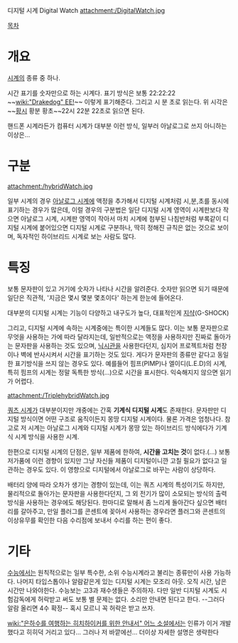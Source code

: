 디지털 시계
Digital Watch
attachment:/DigitalWatch.jpg

[[목차]]
= 개요 =
[[시계]]의 종류 중 하나.

시간 표기를 숫자만으로 하는 시계다. 표기 방식은 보통 22:22:22 ~~[[wiki:"Drakedog" EE!]]~~ 이렇게 표기해준다. 그리고 시 분 초로 읽는다. 위 시각은 ~~[[황시]] 황분 황초~~22시 22분 22초로 읽으면 된다.

핸드폰 시계라든가 컴퓨터 시계가 대부분 이런 방식, 일부러 아날로그로 쓰지 아니하는 이상은...
= 구분 =
attachment:/hybridWatch.jpg

일부 시계의 경우 [[아날로그 시계]]에 액정을 추가해서 디지털 시계처럼 시,분,초를 동시에 표기하는 경우가 많은데, 이럴 경우의 구분법은 일단 디지털 시계 영역이 시계판보다 작으면 아날로그 시계, 시계판 영역이 작아서 마치 시계에 첨부된 나침반처럼 부록같이 디지털 시계에 붙어있으면 디지털 시계로 구분하나, 딱히 정해진 규칙은 없는 것으로 보이며, 독자적인 하이브리드 시계로 보는 사람도 많다.
= 특징 =
보통 문자판이 있고 거기에 숫자가 나타나 시간을 알려준다. 숫자만 읽으면 되기 때문에 일단은 직관적, '지금은 몇시 몇분 몇초이다' 하는게 한눈에 들어온다.

대부분의 디지털 시계는 기능이 다양하고 내구도가 높다, 대표적인게 [[지샥]](G-SHOCK)

그리고, 디지털 시계에 속하는 시계중에는 특이한 시계들도 많다. 이는 보통 문자판으로 무엇을 사용하는 가에 따라 달라지는데, 일반적으로는 액정을 사용하지만 진짜로 돌아가는 문자판을 사용하는 것도 있으며, [[닉시관]]을 사용한다던지, 심지어 프로젝트처럼 천장이나 벽에 반사시켜서 시간을 표기하는 것도 있다.
게다가 문자판의 종류만 같다고 동일한 표기방식을 쓰지 않는 경우도 있다. 예를들어 핌프(PIMP)나 엘이디(L.E.D)의 시계, 특히 핌프의 시계는 정말 독특한 방식(...)으로 시간을 표시한다. 익숙해지지 않으면 읽기가 어렵다.


attachment:/TriplehybridWatch.jpg

[[쿼츠 시계]]가 대부분이지만 개중에는 간혹 '''기계식 디지털 시계'''도 존재한다. 문자판만 디지털 방식이면 어떤 구조로 움직이든지 몽땅 디지털 시계이다. 물론 가격은 엄청나다. 참고로 저 시계는 아날로그 시계와 디지털 시계가 몽땅 있는 하이브리드 방식에다가 기계식 시계 방식을 사용한 시계.

한편으로 디지털 시계의 단점은, 일부 제품에 한하여, '''시간을 고치는 것'''이 없다.(...) 보통 저가품에 이런 경향이 있지만 그냥 자신들 제품이 디지털이니깐 고칠 필요가 없다고 일관하는 경우도 있다. 이 영향으로 디지털에서 아날로그로 바꾸는 사람이 상당하다.

배터리 양에 따라 오차가 생기는 경향이 있는데, 이는 쿼츠 시계의 특성이기도 하지만, 물리적으로 돌아가는 문자판을 사용한다던지, 그 외 전기가 많이 소모되는 방식의 출력방식을 사용하는 경우에도 해당된다. 한마디로 말해서 좀 느리게 돌아간다 싶으면 배터리를 갈아주고, 만일 플러그를 콘센트에 꽂아서 사용하는 경우라면 플러그와 콘센트의 이상유무를 확인한 다음 수리점에 보내서 수리를 하는 편이 좋다.
= 기타 =
[[수능]]에서는 원칙적으로는 일부 특수한, 소위 수능시계라고 불리는 종류만이 사용 가능하다. 나머지 타입스톱이나 알람같은게 있는 디지털 시계는 모조리 아웃. 오직 시간, 남은 시간만 나와야한다. 수능보는 고3과 재수생들은 주의하자. 다만 일반 디지털 시계도 시험감독에게 허락받고 써도 보통 별 문제는 없다. 소리만 안내면 된다고 한다. --그러다 알람 올리면 4수 확정-- 혹시 모르니 꼭 허락은 받고 쓰자.

[[wiki:"은하수를 여행하는 히치하이커를 위한 안내서" 어느 소설]]에서는 인류가 이거 개발했다고 히히덕 거리고 있다... 그러나 저 바깥에선... 더이상 자세한 설명은 생략한다
